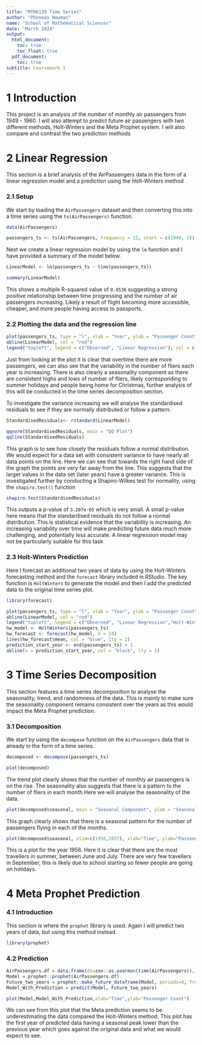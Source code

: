 ---
title: "MTH6139 Time Series"
author: "Pheneas Newman"
name: "School of Mathematical Sciences"
date: "March 2024"
output:
  html_document:
    toc: true
    toc_float: true
  pdf_document:
    toc: true
subtitle: Coursework 1
---
# 1 Introduction
This project is an analysis of the number of monthly air passengers from 1949 - 1960. I will also attempt to predict future air passengers with two different methods, Holt-Winters and the Meta Prophet system. I will also compare and contrast the two prediction methods

# 2 Linear Regression

This section is a brief analysis of the AirPassengers data in the form of a linear regression model and a prediction using the Holt-Winters method

### 2.1 Setup

We start by loading the `AirPassengers` dataset and then converting this into a time series using the `ts(AirPassengers)` function.
```{r, include=FALSE}
data(AirPassengers)
```

```{r, include=FALSE}
passengers_ts <- ts(AirPassengers, frequency = 12, start = c(1949, 1))
```

Next we create a linear regression model by using the `lm` function and I have provided a summary of the model below.
```{r,  include=FALSE}
LinearModel <- lm(passengers_ts ~ time(passengers_ts))
```

```{r}
summary(LinearModel)
```

This shows a multiple R-squared value of `0.8536` suggesting a strong positive relationship between time progressing and the number of air passengers increasing. Likely a result of flight becoming more accessible, cheaper, and more people having access to passports.

### 2.2 Plotting the data and the regression line
```{r, include=TRUE, echo=FALSE}
plot(passengers_ts, type = "l", xlab = "Year", ylab = "Passenger Count", main = "Air Passengers with Linear Regression")
abline(LinearModel, col = "red")
legend("topleft", legend = c("Observed", "Linear Regression"), col = c("black", "red"), lty = 1)

```

Just from looking at the plot it is clear that overtime there are more passengers, we can also see that the variability in the number of fliers each year is increasing. There is also clearly a seasonality component as there are consistent highs and lows of number of fliers, likely corresponding to summer holidays and people being home for Christmas, further analysis of this will be conducted in the time series decomposition section.

To investigate the variance increasing we will analyse the standardised residuals to see if they are normally distributed or follow a pattern.

```{r, include=FALSE}
StandardisedResiduals<- rstandard(LinearModel)
``` 

```{r,echo=FALSE}
qqnorm(StandardisedResiduals, main = "QQ Plot")
qqline(StandardisedResiduals)
```

This graph is to see how closely the residuals follow a normal distribution. We would expect for a data set with consistent variance to have nearly all data points on the line. Here we can see that towards the right hand side of the graph the points are very far away from the line. This suggests that the larger values in the data set (later years) have a greater variance. This is investigated further by conducting a Shapiro-Wilkes test for normality, using the `shapiro.test()` function
```{r, echo=FALSE}
shapiro.test(StandardisedResiduals)
```

This outputs a p-value of `3.207e-05` which is very small. A small p-value here means that the standardised residuals do not follow a normal distribution. This is statistical evidence that the variability is increasing. An increasing variability over time will make predicting future data much more challenging, and potentially less accurate. A linear regression model may not be particularly suitable for this task

### 2.3 Holt-Winters Prediction

Here I forecast an additional two years of data by using the Holt-Winters forecasting method and the `forecast` library included in RStudio. The key function is `HoltWinters` to generate the model and then I add the predicted data to the original time series plot.

```{r, include=FALSE, echo=FALSE}
library(forecast)
```

```{r, include=TRUE, echo=FALSE,}
plot(passengers_ts, type = "l", xlab = "Year", ylab = "Passenger Count", main = "Air Passengers with Linear Regression",xlim=c(1949,1963))
abline(LinearModel, col = "red")
legend("topleft", legend = c("Observed", "Linear Regression","Holt-Winters Forecast"), col = c("black", "red","blue"), lty = 1)
hw_model <- HoltWinters(passengers_ts)
hw_forecast <- forecast(hw_model, h = 24)  
lines(hw_forecast$mean, col = "blue", lty = 2)
prediction_start_year <- end(passengers_ts) + 1  
abline(v = prediction_start_year, col = "black", lty = 2)

```


# 3 Time Series Decomposition

This section features a time series decomposition to analyse the seasonality, trend, and randomness of the data. This is mainly to make sure the seasonality component remains consistent over the years as this would impact the Meta Prophet prediction.

### 3.1 Decomposition

We start by using the `decompose` function on the `AirPassengers` data that is already in the form of a time series.
```{r, include=FALSE}
decomposed <- decompose(passengers_ts)
```

```{r,echo=FALSE}
plot(decomposed)
```

The trend plot clearly shows that the number of monthly air passengers is on the rise. The seasonality also suggests that there is a pattern to the number of fliers in each month.Here we will analyse the seasonality of the data.

```{r,echo=FALSE}
plot(decomposed$seasonal, main = "Seasonal Component", ylab = "Seasonal", col = "blue")
```

This graph clearly shows that there is a seasonal pattern for the number of passengers flying in each of the months.

```{r,echo=FALSE }
plot(decomposed$seasonal, xlim=c(1956,1957), xlab="Time", ylab="Passenger Count)")
```

This is a plot for the year 1956. Here it is clear that there are the most travellers in summer, between June and July. There are very few travellers in September, this is likely due to school starting so fewer people are going on holidays.

# 4 Meta Prophet Prediction

### 4.1 Introduction

This section is where the `prophet` library is used. Again I will predict two years of data, but using this method instead.

```{r, include=FALSE, echo=FALSE}
library(prophet)
```

### 4.2 Prediction

```{r,echo=FALSE, include=FALSE}
AirPassengers.df = data.frame(ds=zoo::as.yearmon(time(AirPassengers)), y=AirPassengers)
Model = prophet::prophet(AirPassengers.df)
Future_two_years = prophet::make_future_dataframe(Model, periods=8, freq="quarter")
Model_With_Prediction = predict(Model, Future_two_years)
```

```{r, echo=FALSE}
plot(Model,Model_With_Prediction,xlab="Time",ylab="Passenger Count")
```

We can see from this plot that the Meta prediction seems to be underestimating the data compared the Holt-Winters method. This plot has the first year of predicted data having a seasonal peak lower than the previous year which goes against the original data and what we would expect to see.